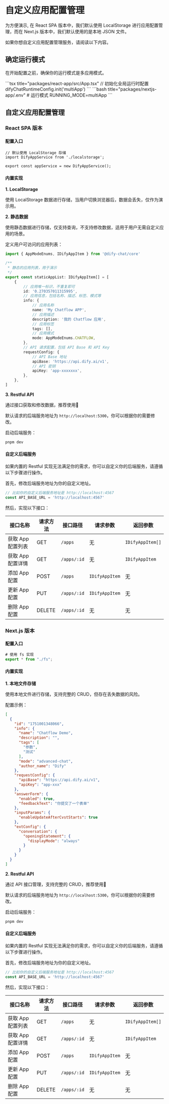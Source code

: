 
# 自定义应用配置管理

为方便演示, 在 React SPA 版本中，我们默认使用 LocalStorage 进行应用配置管理，而在 Next.js 版本中，我们默认使用的是本地 JSON 文件。

如果你想自定义应用配置管理服务，请阅读以下内容。

## 确定运行模式

在开始配置之前，确保你的运行模式是多应用模式。

<Tabs>
  <Tab label="React SPA">
```tsx title="packages/react-app/src/App.tsx"
// 初始化全局运行时配置
difyChatRuntimeConfig.init('multiApp')
```
	</Tab>
  <Tab label="Next.js">
```bash title="packages/nextjs-app/.env"
# 运行模式
RUNNING_MODE=multiApp
```
	</Tab>
</Tabs>

## 自定义应用配置管理

### React SPA 版本

#### 配置入口

```tsx title="packages/react-app/src/services/app/multiApp/index.ts"
// 默认使用 LocalStorage 存储
import DifyAppService from './localstorage';

export const appService = new DifyAppService();
```

#### 内置实现

**1. LocalStorage**

使用 LocalStorage 数据进行存储，当用户切换浏览器后，数据会丢失，仅作为演示用。

**2. 静态数据**

使用静态数据进行存储，仅支持查询，不支持修改数据，适用于用户无需自定义应用的场景。

定义用户可访问的应用列表：

```ts title="packages/react-app/src/services/app/multiApp/static-readonly/data.ts"
import { AppModeEnums, IDifyAppItem } from '@dify-chat/core'

/**
 * 静态的应用列表，用于演示
 */
export const staticAppList: IDifyAppItem[] = [
	{
		// 应用唯一标识，不重复即可
		id: '0.270357011315995',
		// 应用信息，包括名称、描述、标签、模式等
		info: {
			// 应用名称
			name: 'My Chatflow APP',
			// 应用描述
			description: '我的 Chatflow 应用',
			// 应用标签
			tags: [],
			// 应用模式
			mode: AppModeEnums.CHATFLOW,
		},
		// API 请求配置，包括 API Base 和 API Key
		requestConfig: {
			// API Base 地址
			apiBase: 'https://api.dify.ai/v1',
			// API 密钥
			apiKey: 'app-xxxxxxx',
		},
	},
]
```

**3. Restful API**

通过接口获取和修改数据，推荐使用🌟

默认请求的后端服务地址为 `http://localhost:5300`，你可以根据你的需要修改。

启动后端服务：

```bash title="packages/server"
pnpm dev
```

#### 自定义后端服务

如果内置的 Restful 实现无法满足你的需求，你可以自定义你的后端服务，请遵循以下步骤进行操作。

首先，修改后端服务地址为你的自定义地址。

```ts title="packages/react-app/src/services/app/multiApp/restful.ts"
// 比如你的自定义后端服务地址是 http://localhost:4567
const API_BASE_URL = 'http://localhost:4567'
```

然后，实现以下接口：

| 接口名称 | 请求方法 | 接口路径 | 请求参数 | 返回参数 |
|---------|----------|----------|----------|----------|
| 获取 App 配置列表 | GET | `/apps` | 无 | `IDifyAppItem[]` |
| 获取 App 配置详情 | GET | `/apps/:id` | 无 | `IDifyAppItem` |
| 添加 App 配置 | POST | `/apps` | `IDifyAppItem` | 无 |
| 更新 App 配置 | PUT | `/apps/:id` | `IDifyAppItem` | 无 |
| 删除 App 配置 | DELETE | `/apps/:id` | 无 | 无 |

### Next.js 版本

#### 配置入口

```ts title="packages/nextjs-app/services/app/multiApp/index.ts"
# 使用 fs 实现
export * from "./fs";
```

#### 内置实现

**1. 本地文件存储**

使用本地文件进行存储，支持完整的 CRUD，但存在丢失数据的风险。

配置示例：

```json title="packages/nextjs-app/.dify-chat/storage/apps.json"
[
  {
    "id": "1751001348066",
    "info": {
      "name": "Chatflow Demo",
      "description": "",
      "tags": [
        "参数",
        "测试"
      ],
      "mode": "advanced-chat",
      "author_name": "Dify"
    },
    "requestConfig": {
      "apiBase": "https://api.dify.ai/v1",
      "apiKey": "app-xxx"
    },
    "answerForm": {
      "enabled": true,
      "feedbackText": "你提交了一个表单"
    },
    "inputParams": {
      "enableUpdateAfterCvstStarts": true
    },
    "extConfig": {
      "conversation": {
        "openingStatement": {
          "displayMode": "always"
        }
      }
    }
  }
]
```

**2. Restful API**

通过 API 接口管理，支持完整的 CRUD，推荐使用🌟

默认请求的后端服务地址为 `http://localhost:5300`，你可以根据你的需要修改。

启动后端服务：

```bash title="packages/server"
pnpm dev
```

#### 自定义后端服务

如果内置的 Restful 实现无法满足你的需求，你可以自定义你的后端服务，请遵循以下步骤进行操作。

首先，修改后端服务地址为你的自定义地址。

```ts title="packages/nextjs-app/services/app/multiApp/restful.ts"
// 比如你的自定义后端服务地址是 http://localhost:4567
const API_BASE_URL = 'http://localhost:4567'
```

然后，实现以下接口：

| 接口名称 | 请求方法 | 接口路径 | 请求参数 | 返回参数 |
|---------|----------|----------|----------|----------|
| 获取 App 配置列表 | GET | `/apps` | 无 | `IDifyAppItem[]` |
| 获取 App 配置详情 | GET | `/apps/:id` | 无 | `IDifyAppItem` |
| 添加 App 配置 | POST | `/apps` | `IDifyAppItem` | 无 |
| 更新 App 配置 | PUT | `/apps/:id` | `IDifyAppItem` | 无 |
| 删除 App 配置 | DELETE | `/apps/:id` | 无 | 无 |
